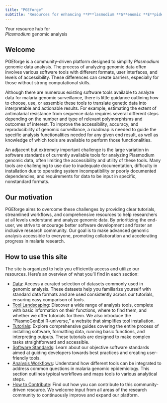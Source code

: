 ```yaml
---
title: "PGEforge"
subtitle: "Resources for enhancing **P**lasmodium **G**enomic **E**pidemiology analysis"
---
```


<div class="custom-title">
Your resource hub for <br> *Plasmodium* genomic analysis
</div>

## Welcome

PGEforge is a community-driven platform designed to simplify *Plasmodium* genomic data analysis. The process of analyzing genomic data often involves various software tools with different formats, user interfaces, and levels of accessibility. These differences can create barriers, especially for those without strong computational skills.

Although there are numerous existing software tools available to analyze data for malaria genomic surveillance, there is little
guidance outlining how to choose, use, or assemble these tools to translate genetic data into interpretable and actionable results. For example, estimating the extent of antimalarial resistance from sequence data requires several different steps depending on the
number and type of relevant polymorphisms and outcomes of interest. To improve the accessibility, accuracy, and reproducibility of
genomic surveillance, a roadmap is needed to guide the specific analysis functionalities needed for any given end result, as well as
knowledge of which tools are available to perform those functionalities.

An adjacent but extremely important challenge is the large variation in software standards of currently available tools for analyzing Plasmodium genomic data, often limiting the accessibility and utility of these tools. Many tools are challenging to use due to inadequate documentation, difficulty in installation due to operating system incompatibility or poorly documented dependencies, and requirements for data to be input in specific, nonstandard formats.

## Our motivation

PGEforge aims to overcome these challenges by providing clear tutorials, streamlined workflows, and comprehensive resources to help researchers at all levels understand and analyze genomic data. By prioritizing the end-user, we strive to encourage better software development and foster an inclusive research community. Our goal is to make advanced genomic analysis accessible to everyone, promoting collaboration and accelerating progress in malaria research.

## How to use this site
The site is organized to help you efficiently access and utilize our resources. Here’s an overview of what you’ll find in each section:

-	[Data](website_docs/data_description.qmd): Access a curated selection of datasets commonly used in genomic analysis. These datasets help you familiarize yourself with standard data formats and are used consistently across our tutorials, ensuring easy comparison of tools.
-	[Tool Landscaping](website_docs/tool_landscaping.qmd): Discover a wide range of analysis tools, complete with basic information on their functions, where to find them, and whether we offer tutorials for them. We also introduce the “PlasmoGenEpi R-universe,” a website that simplifies tool installation.
-	[Tutorials](website_docs/tutorials_overview.qmd): Explore comprehensive guides covering the entire process of installing software, formatting data, running basic functions, and interpreting outputs. These tutorials are designed to make complex tasks straightforward and accessible.
-	[Software Standards](website_docs/tools_to_standards.qmd): Learn about our objective software standards aimed at guiding developers towards best practices and creating user-friendly tools.
-	[Analysis Workflows](website_docs/workflows.qmd): Understand how different tools can be integrated to address common questions in malaria genomic epidemiology. This section outlines typical workflows and maps tools to various analytical steps.
-	[How to Contribute](website_docs/how_to_contribute.qmd): Find out how you can contribute to this community-driven resource. We welcome input from all areas of the research community to continuously improve and expand our platform.


